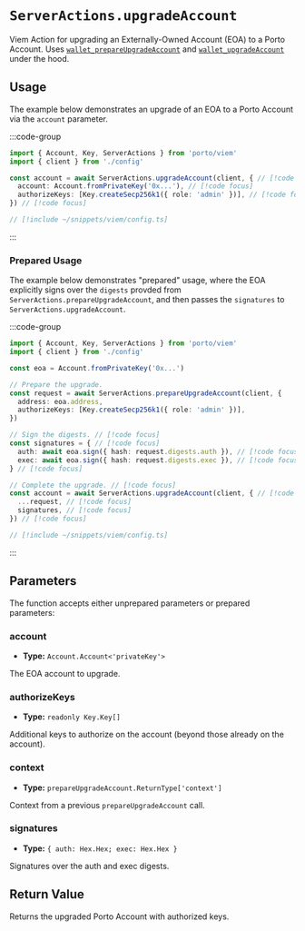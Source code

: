 # `ServerActions.upgradeAccount`

Viem Action for upgrading an Externally-Owned Account (EOA) to a Porto Account. Uses [`wallet_prepareUpgradeAccount`](/rpc-server/wallet_prepareUpgradeAccount) and [`wallet_upgradeAccount`](/rpc-server/wallet_upgradeAccount) under the hood.

## Usage

The example below demonstrates an upgrade of an EOA to a Porto Account
via the `account` parameter.

:::code-group

```ts twoslash [example.ts]
import { Account, Key, ServerActions } from 'porto/viem'
import { client } from './config'

const account = await ServerActions.upgradeAccount(client, { // [!code focus]
  account: Account.fromPrivateKey('0x...'), // [!code focus]
  authorizeKeys: [Key.createSecp256k1({ role: 'admin' })], // [!code focus]
}) // [!code focus]
```

```ts twoslash [config.ts] filename="config.ts"
// [!include ~/snippets/viem/config.ts]
```

:::

### Prepared Usage

The example below demonstrates "prepared" usage, where the EOA explicitly
signs over the `digests` provded from `ServerActions.prepareUpgradeAccount`,
and then passes the `signatures` to `ServerActions.upgradeAccount`.

:::code-group

```ts twoslash [example.ts]
import { Account, Key, ServerActions } from 'porto/viem'
import { client } from './config'

const eoa = Account.fromPrivateKey('0x...')

// Prepare the upgrade.
const request = await ServerActions.prepareUpgradeAccount(client, {
  address: eoa.address,
  authorizeKeys: [Key.createSecp256k1({ role: 'admin' })],
})

// Sign the digests. // [!code focus]
const signatures = { // [!code focus]
  auth: await eoa.sign({ hash: request.digests.auth }), // [!code focus]
  exec: await eoa.sign({ hash: request.digests.exec }), // [!code focus]
} // [!code focus]

// Complete the upgrade. // [!code focus]
const account = await ServerActions.upgradeAccount(client, { // [!code focus]
  ...request, // [!code focus]
  signatures, // [!code focus]
}) // [!code focus]
```

```ts twoslash [config.ts] filename="config.ts"
// [!include ~/snippets/viem/config.ts]
```

:::

## Parameters

The function accepts either unprepared parameters or prepared parameters:

### account

- **Type:** `Account.Account<'privateKey'>`

The EOA account to upgrade.

### authorizeKeys

- **Type:** `readonly Key.Key[]`

Additional keys to authorize on the account (beyond those already on the account).

### context

- **Type:** `prepareUpgradeAccount.ReturnType['context']`

Context from a previous `prepareUpgradeAccount` call.

### signatures

- **Type:** `{ auth: Hex.Hex; exec: Hex.Hex }`

Signatures over the auth and exec digests.

## Return Value

Returns the upgraded Porto Account with authorized keys. 